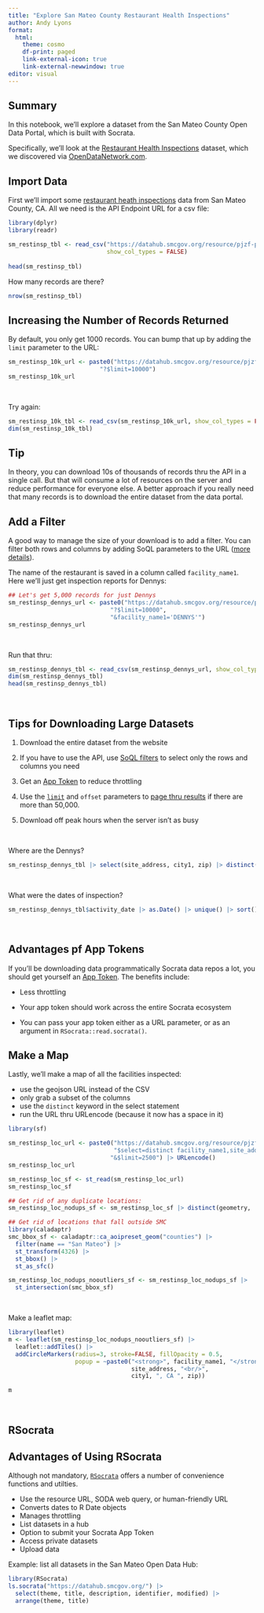 ```yaml
---
title: "Explore San Mateo County Restaurant Health Inspections"
author: Andy Lyons
format: 
  html:
    theme: cosmo
    df-print: paged
    link-external-icon: true
    link-external-newwindow: true
editor: visual
---
```


::: callout-note
## Summary

In this notebook, we'll explore a dataset from the San Mateo County Open Data Portal, which is built with Socrata.

Specifically, we'll look at the [Restaurant Health Inspections](https://datahub.smcgov.org/dataset/Restaurant-Health-Inspections/pjzf-pe8z/about_data) dataset, which we discovered via [OpenDataNetwork.com](https://www.opendatanetwork.com/).
:::

## Import Data

First we'll import some [restaurant heath inspections](https://www.opendatanetwork.com/dataset/datahub.smcgov.org/pjzf-pe8z) data from San Mateo County, CA. All we need is the API Endpoint URL for a csv file:

```r
library(dplyr)
library(readr)

sm_restinsp_tbl <- read_csv("https://datahub.smcgov.org/resource/pjzf-pe8z.csv", 
                            show_col_types = FALSE)
  
head(sm_restinsp_tbl)
```

How many records are there?

```r
nrow(sm_restinsp_tbl)
```

## Increasing the Number of Records Returned

By default, you only get 1000 records. You can bump that up by adding the `limit` parameter to the URL:

```r
sm_restinsp_10k_url <- paste0("https://datahub.smcgov.org/resource/pjzf-pe8z.csv", 
                          "?$limit=10000")
sm_restinsp_10k_url
```

\

Try again:

```r
sm_restinsp_10k_tbl <- read_csv(sm_restinsp_10k_url, show_col_types = FALSE)
dim(sm_restinsp_10k_tbl)
```

::: callout-tip
## Tip

In theory, you can download 10s of thousands of records thru the API in a single call. But that will consume a lot of resources on the server and reduce performance for everyone else. A better approach if you really need that many records is to download the entire dataset from the data portal.
:::

## Add a Filter

A good way to manage the size of your download is to add a filter. You can filter both rows and columns by adding SoQL parameters to the URL ([more details](https://dev.socrata.com/docs/queries/)).

The name of the restaurant is saved in a column called `facility_name1`. Here we'll just get inspection reports for Dennys:

```r
## Let's get 5,000 records for just Dennys
sm_restinsp_dennys_url <- paste0("https://datahub.smcgov.org/resource/pjzf-pe8z.csv", 
                             "?$limit=10000",
                             "&facility_name1='DENNYS'")
sm_restinsp_dennys_url
```

\

Run that thru:

```r
sm_restinsp_dennys_tbl <- read_csv(sm_restinsp_dennys_url, show_col_types = FALSE)
dim(sm_restinsp_dennys_tbl)
head(sm_restinsp_dennys_tbl)
```

\

::: callout-tip
## Tips for Downloading Large Datasets

1.  Download the entire dataset from the website

2.  If you have to use the API, use [SoQL filters](https://dev.socrata.com/docs/queries/) to select only the rows and columns you need

3.  Get an [App Token](https://dev.socrata.com/docs/app-tokens) to reduce throttling

4.  Use the [`limit`](https://dev.socrata.com/docs/queries/limit.html) and `offset` parameters to [page thru results](https://dev.socrata.com/docs/paging.html) if there are more than 50,000.

5.  Download off peak hours when the server isn't as busy
:::

\

Where are the Dennys?

```r
sm_restinsp_dennys_tbl |> select(site_address, city1, zip) |> distinct()
```

\

What were the dates of inspection?

```r
sm_restinsp_dennys_tbl$activity_date |> as.Date() |> unique() |> sort()
```

\

::: callout-tip
## Advantages pf App Tokens

If you'll be downloading data programmatically Socrata data repos a lot, you should get yourself an [App Token](https://support.socrata.com/hc/en-us/articles/210138558-Generating-App-Tokens-and-API-Keys). The benefits include:

-   Less throttling

-   Your app token should work across the entire Socrata ecosystem

-   You can pass your app token either as a URL parameter, or as an argument in `RSocrata::read.socrata()`.
:::

## Make a Map

Lastly, we'll make a map of all the facilities inspected:

-   use the geojson URL instead of the CSV\
-   only grab a subset of the columns\
-   use the `distinct` keyword in the select statement\
-   run the URL thru URLencode (because it now has a space in it)

```r
library(sf)

sm_restinsp_loc_url <- paste0("https://datahub.smcgov.org/resource/pjzf-pe8z.geojson?",
                              "$select=distinct facility_name1,site_address,city1,zip,location_2",
                             "&$limit=2500") |> URLencode()
sm_restinsp_loc_url

sm_restinsp_loc_sf <- st_read(sm_restinsp_loc_url)
sm_restinsp_loc_sf

## Get rid of any duplicate locations:
sm_restinsp_loc_nodups_sf <- sm_restinsp_loc_sf |> distinct(geometry, .keep_all = TRUE)

## Get rid of locations that fall outside SMC
library(caladaptr)
smc_bbox_sf <- caladaptr::ca_aoipreset_geom("counties") |> 
  filter(name == "San Mateo") |> 
  st_transform(4326) |> 
  st_bbox() |> 
  st_as_sfc()

sm_restinsp_loc_nodups_nooutliers_sf <- sm_restinsp_loc_nodups_sf |> 
  st_intersection(smc_bbox_sf)
```

\

Make a leaflet map:

```r
library(leaflet)
m <- leaflet(sm_restinsp_loc_nodups_nooutliers_sf) |>  
  leaflet::addTiles() |> 
  addCircleMarkers(radius=3, stroke=FALSE, fillOpacity = 0.5,
                   popup = ~paste0("<strong>", facility_name1, "</strong><br/>",
                                   site_address, "<br/>",
                                   city1, ", CA ", zip))

m
```

\

## RSocrata

::: callout-note
## Advantages of Using RSocrata

Although not mandatory, [`RSocrata`](https://github.com/Chicago/RSocrata) offers a number of convenience functions and utilties.

-   Use the resource URL, SODA web query, or human-friendly URL\
-   Converts dates to R Date objects\
-   Manages throttling\
-   List datasets in a hub\
-   Option to submit your Socrata App Token\
-   Access private datasets\
-   Upload data
:::

Example: list all datasets in the San Mateo Open Data Hub:

```r
library(RSocrata)
ls.socrata("https://datahub.smcgov.org/") |> 
  select(theme, title, description, identifier, modified) |> 
  arrange(theme, title)
```
